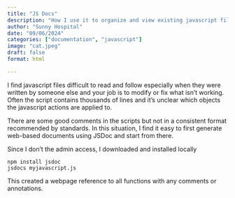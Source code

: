 ```yaml
---
title: "JS Docs"
description: "How I use it to organize and view existing javascript files"
author: "Sunny Hospital"
date: "09/06/2024"
categories: ["documentation", "javascript"]
image: "cat.jpeg"
draft: false
format: html

---
```


I find javascript files difficult to read and follow especially when they were written by someone else and your job is to modify or fix 
what isn't working.  Often the script contains thousands of lines and it's unclear which objects the javascript actions are applied to.

There are some good comments in the scripts but not in a consistent format recommended by standards.  In this situation, I find it easy to first 
generate web-based documents using JSDoc and start from there.

Since I don't the admin access, I downloaded and installed locally
``` 
npm install jsdoc
jsdocs myjavascript.js
```

This created a webpage reference to all functions with any comments or annotations.



